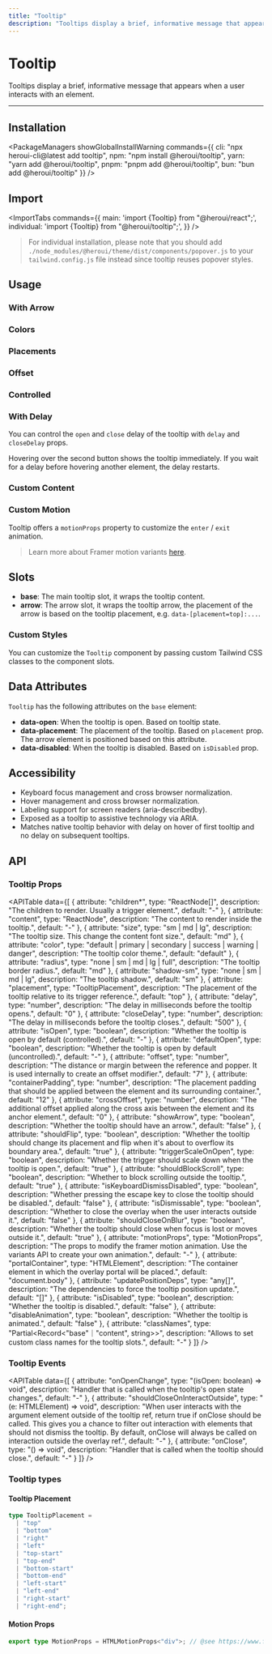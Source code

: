 ```yaml
---
title: "Tooltip"
description: "Tooltips display a brief, informative message that appears when a user interacts with an element."
---
```



# Tooltip

Tooltips display a brief, informative message that appears when a user interacts with an element.

<ComponentLinks component="tooltip" styles="popover" reactAriaHook="useTooltipTrigger" />

---

<CarbonAd/>

## Installation

<PackageManagers
  showGlobalInstallWarning
  commands={{
    cli: "npx heroui-cli@latest add tooltip",
    npm: "npm install @heroui/tooltip",
    yarn: "yarn add @heroui/tooltip",
    pnpm: "pnpm add @heroui/tooltip",
    bun: "bun add @heroui/tooltip"
  }}
/>

## Import

<ImportTabs
  commands={{
    main: 'import {Tooltip} from "@heroui/react";',
    individual: 'import {Tooltip} from "@heroui/tooltip";',
  }}
/>

> For individual installation, please note that you should add `./node_modules/@heroui/theme/dist/components/popover.js` to your `tailwind.config.js` file instead since tooltip reuses popover styles.

## Usage

<CodeDemo title="Usage" files={tooltipContent.usage} />

### With Arrow

<CodeDemo title="With Arrow" files={tooltipContent.arrow} />

### Colors

<CodeDemo title="Colors" files={tooltipContent.colors} />

### Placements

<CodeDemo title="Placements" files={tooltipContent.placements} />

### Offset

<CodeDemo title="Offset" files={tooltipContent.offset} />

### Controlled

<CodeDemo title="Controlled" files={tooltipContent.controlled} />

### With Delay

You can control the `open` and `close` delay of the tooltip with `delay` and `closeDelay` props.

<CodeDemo title="With Delay" files={tooltipContent.delay} />

Hovering over the second button shows the tooltip immediately. If you wait for a delay before hovering
another element, the delay restarts.

<CodeDemo title="With Delay Multiple" files={tooltipContent.delayMultiple} />

### Custom Content

<CodeDemo title="Custom Content" files={tooltipContent.customContent} />

### Custom Motion

Tooltip offers a `motionProps` property to customize the `enter` / `exit` animation.

<CodeDemo title="Custom Motion" files={tooltipContent.customMotion} />

> Learn more about Framer motion variants [here](https://www.framer.com/motion/animation/#variants).

## Slots

- **base**: The main tooltip slot, it wraps the tooltip content.
- **arrow**: The arrow slot, it wraps the tooltip arrow, the placement of the arrow is based on the tooltip placement, e.g. `data-[placement=top]:...`.

### Custom Styles

You can customize the `Tooltip` component by passing custom Tailwind CSS classes to the component slots.

<CodeDemo title="Custom Styles" files={tooltipContent.customStyles} />

<Spacer y={4} />

## Data Attributes

`Tooltip` has the following attributes on the `base` element:

- **data-open**:
  When the tooltip is open. Based on tooltip state.
- **data-placement**:
  The placement of the tooltip. Based on `placement` prop. The arrow element is positioned based on this attribute.
- **data-disabled**:
  When the tooltip is disabled. Based on `isDisabled` prop.

<Spacer y={4} />

## Accessibility

- Keyboard focus management and cross browser normalization.
- Hover management and cross browser normalization.
- Labeling support for screen readers (aria-describedby).
- Exposed as a tooltip to assistive technology via ARIA.
- Matches native tooltip behavior with delay on hover of first tooltip and no delay on subsequent tooltips.

<Spacer y={4} />

## API

### Tooltip Props

<APITable
  data={[
    {
      attribute: "children*",
      type: "ReactNode[]",
      description: "The children to render. Usually a trigger element.",
      default: "-"
    },
    {
      attribute: "content",
      type: "ReactNode",
      description: "The content to render inside the tooltip.",
      default: "-"
    },
    {
      attribute: "size",
      type: "sm | md | lg",
      description: "The tooltip size. This change the content font size.",
      default: "md"
    },
    {
      attribute: "color",
      type: "default | primary | secondary | success | warning | danger",
      description: "The tooltip color theme.",
      default: "default"
    },
    {
      attribute: "radius",
      type: "none | sm | md | lg | full",
      description: "The tooltip border radius.",
      default: "md"
    },
    {
      attribute: "shadow-sm",
      type: "none | sm | md | lg",
      description: "The tooltip shadow.",
      default: "sm"
    },
    {
      attribute: "placement",
      type: "TooltipPlacement",
      description: "The placement of the tooltip relative to its trigger reference.",
      default: "top"
    },
    {
      attribute: "delay",
      type: "number",
      description: "The delay in milliseconds before the tooltip opens.",
      default: "0"
    },
    {
      attribute: "closeDelay",
      type: "number",
      description: "The delay in milliseconds before the tooltip closes.",
      default: "500"
    },
    {
      attribute: "isOpen",
      type: "boolean",
      description: "Whether the tooltip is open by default (controlled).",
      default: "-"
    },
    {
      attribute: "defaultOpen",
      type: "boolean",
      description: "Whether the tooltip is open by default (uncontrolled).",
      default: "-"
    },
    {
      attribute: "offset",
      type: "number",
      description: "The distance or margin between the reference and popper. It is used internally to create an offset modifier.",
      default: "7"
    },
    {
      attribute: "containerPadding",
      type: "number",
      description: "The placement padding that should be applied between the element and its surrounding container.",
      default: "12"
    },
    {
      attribute: "crossOffset",
      type: "number",
      description: "The additional offset applied along the cross axis between the element and its anchor element.",
      default: "0"
    },
    {
      attribute: "showArrow",
      type: "boolean",
      description: "Whether the tooltip should have an arrow.",
      default: "false"
    },
    {
      attribute: "shouldFlip",
      type: "boolean",
      description: "Whether the tooltip should change its placement and flip when it's about to overflow its boundary area.",
      default: "true"
    },
    {
      attribute: "triggerScaleOnOpen",
      type: "boolean",
      description: "Whether the trigger should scale down when the tooltip is open.",
      default: "true"
    },
    {
      attribute: "shouldBlockScroll",
      type: "boolean",
      description: "Whether to block scrolling outside the tooltip.",
      default: "true"
    },
    {
      attribute: "isKeyboardDismissDisabled",
      type: "boolean",
      description: "Whether pressing the escape key to close the tooltip should be disabled.",
      default: "false"
    },
    {
      attribute: "isDismissable",
      type: "boolean",
      description: "Whether to close the overlay when the user interacts outside it.",
      default: "false"
    },
    {
      attribute: "shouldCloseOnBlur",
      type: "boolean",
      description: "Whether the tooltip should close when focus is lost or moves outside it.",
      default: "true"
    },
    {
      attribute: "motionProps",
      type: "MotionProps",
      description: "The props to modify the framer motion animation. Use the variants API to create your own animation.",
      default: "-"
    },
    {
      attribute: "portalContainer",
      type: "HTMLElement",
      description: "The container element in which the overlay portal will be placed.",
      default: "document.body"
    },
    {
      attribute: "updatePositionDeps",
      type: "any[]",
      description: "The dependencies to force the tooltip position update.",
      default: "[]"
    },
    {
      attribute: "isDisabled",
      type: "boolean",
      description: "Whether the tooltip is disabled.",
      default: "false"
    },
    {
      attribute: "disableAnimation",
      type: "boolean",
      description: "Whether the tooltip is animated.",
      default: "false"
    },
    {
      attribute: "classNames",
      type: "Partial<Record<\"base\"｜\"content\", string>>",
      description: "Allows to set custom class names for the tooltip slots.",
      default: "-"
    }
  ]}
/>

### Tooltip Events

<APITable
  data={[
    {
      attribute: "onOpenChange",
      type: "(isOpen: boolean) => void",
      description: "Handler that is called when the tooltip's open state changes.",
      default: "-"
    },
    {
      attribute: "shouldCloseOnInteractOutside",
      type: "(e: HTMLElement) => void",
      description: "When user interacts with the argument element outside of the tooltip ref, return true if onClose should be called. This gives you a chance to filter out interaction with elements that should not dismiss the tooltip. By default, onClose will always be called on interaction outside the overlay ref.",
      default: "-"
    },
    {
      attribute: "onClose",
      type: "() => void",
      description: "Handler that is called when the tooltip should close.",
      default: "-"
    }
  ]}
/>

### Tooltip types

<Spacer y={1} />

#### Tooltip Placement

```ts
type TooltipPlacement =
  | "top"
  | "bottom"
  | "right"
  | "left"
  | "top-start"
  | "top-end"
  | "bottom-start"
  | "bottom-end"
  | "left-start"
  | "left-end"
  | "right-start"
  | "right-end";
```

#### Motion Props

```ts
export type MotionProps = HTMLMotionProps<"div">; // @see https://www.framer.com/motion/
```
